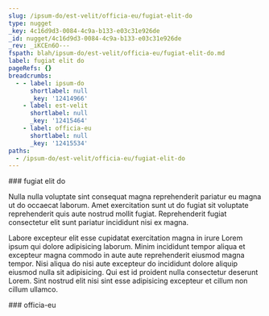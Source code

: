 ```yaml
---
slug: /ipsum-do/est-velit/officia-eu/fugiat-elit-do
type: nugget
_key: 4c16d9d3-0084-4c9a-b133-e03c31e926de
_id: nugget/4c16d9d3-0084-4c9a-b133-e03c31e926de
_rev: _iKCEn6O---
fspath: blah/ipsum-do/est-velit/officia-eu/fugiat-elit-do.md
label: fugiat elit do
pageRefs: {}
breadcrumbs:
  - - label: ipsum-do
      shortlabel: null
      _key: '12414966'
    - label: est-velit
      shortlabel: null
      _key: '12415464'
    - label: officia-eu
      shortlabel: null
      _key: '12415534'
paths:
  - /ipsum-do/est-velit/officia-eu/fugiat-elit-do
---
```


<NuggetArea>
<Nugget slug="/ipsum-do/est-velit/officia-eu/fugiat-elit-do" type="nugget" _key="4c16d9d3-0084-4c9a-b133-e03c31e926de" _id="nugget/4c16d9d3-0084-4c9a-b133-e03c31e926de" _rev="_iKCEn6O---" fspath="blah/ipsum-do/est-velit/officia-eu/fugiat-elit-do.md" label="fugiat elit do" paths="/ipsum-do/est-velit/officia-eu/fugiat-elit-do">
<NuggetBody>
### fugiat elit do

Nulla nulla voluptate sint consequat magna reprehenderit pariatur eu magna ut do occaecat laborum. Amet exercitation sunt ut do fugiat sit voluptate reprehenderit quis aute nostrud mollit fugiat. Reprehenderit fugiat consectetur elit sunt pariatur incididunt nisi ex magna.

Labore excepteur elit esse cupidatat exercitation magna in irure Lorem ipsum qui dolore adipisicing laborum. Minim incididunt tempor aliqua et excepteur magna commodo in aute aute reprehenderit eiusmod magna tempor. Nisi aliqua do nisi aute excepteur do incididunt dolore aliquip eiusmod nulla sit adipisicing. Qui est id proident nulla consectetur deserunt Lorem. Sint nostrud elit nisi sint esse adipisicing excepteur et cillum non cillum ullamco.

</NuggetBody>
<Breadcrumbs>
<Crumbs>
<Crumb _key="12414966" label="ipsum-do" /><Crumb _key="12415464" label="est-velit" /><Crumb _key="12415534" label="officia-eu" />
</Crumbs>
</Breadcrumbs>
</Nugget>

<NuggetsInbound>
</NuggetsInbound>
<NuggetsOutbound>
</NuggetsOutbound>
</NuggetArea>
<PassagesInbound>
<Passage direction="inbound" type="passage" _key="12415534" _id="passage/12415534" _rev="_iKCEn6K--_" label="officia-eu" passage="officia-eu" fspath="blah/ipsum-do/est-velit/officia-eu" paths="/ipsum-do/est-velit/officia-eu" slug="/ipsum-do/est-velit/officia-eu">
<NuggetBody>
### officia-eu

</NuggetBody>
<Breadcrumbs>
<Crumbs>
<Crumb _key="12414966" label="ipsum-do" /><Crumb _key="12415464" label="est-velit" />
</Crumbs>
</Breadcrumbs>
</Passage>

</PassagesInbound>
<PassagesOutbound>
</PassagesOutbound>